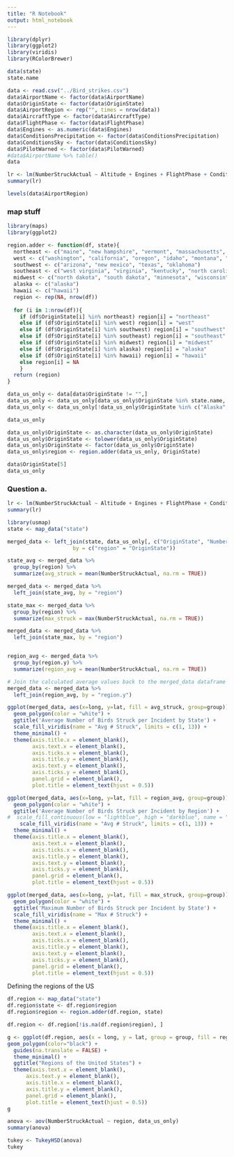 ```yaml
---
title: "R Notebook"
output: html_notebook
---
```


```r
library(dplyr)
library(ggplot2)
library(viridis)
library(RColorBrewer)

```
```r
data(state)
state.name
```


```r
data <- read.csv("../Bird_strikes.csv")
data$AirportName <- factor(data$AirportName)
data$OriginState <- factor(data$OriginState)
data$AirportRegion <- rep("", times = nrow(data))
data$AircraftType <- factor(data$AircraftType)
data$FlightPhase <- factor(data$FlightPhase)
data$Engines <- as.numeric(data$Engines)
data$ConditionsPrecipitation <- factor(data$ConditionsPrecipitation)
data$ConditionsSky <- factor(data$ConditionsSky)
data$PilotWarned <- factor(data$PilotWarned)
#data$AirportName %>% table()
data
```


```r
lr <- lm(NumberStruckActual ~ Altitude + Engines + FlightPhase + ConditionsPrecipitation+ ConditionsSky + PilotWarned + AirportRegion, data = data)
summary(lr)
```
```r
levels(data$AirportRegion)
```

### map stuff

```r
library(maps)
library(ggplot2)
```




```r
region.adder <- function(df, state){
  northeast <- c("maine", "new hampshire", "vermont", "massachusetts", "rhode island", "connecticut", "new york", "new jersey", "pennsylvania", "delaware", "maryland")
  west <- c("washington", "california", "oregon", "idaho", "montana", "wyoming", "utah", "nevada", "colorado")
  southwest <- c("arizona", "new mexico", "texas", "oklahoma")
  southeast <- c("west virginia", "virginia", "kentucky", "north carolina", "south carolina", "arkansas", "louisiana", "mississippi", "alabama", "georgia", "florida", "tennessee")
  midwest <- c("north dakota", "south dakota", "minnesota", "wisconsin", "michigan", "nebraska", "kansas", "iowa", "missouri", "illinois", "indiana", "ohio")
  alaska <- c("alaska")
  hawaii <- c("hawaii")
  region <- rep(NA, nrow(df))
  
  for (i in 1:nrow(df)){
    if (df$OriginState[i] %in% northeast) region[i] = "northeast"
    else if (df$OriginState[i] %in% west) region[i] = "west"
    else if (df$OriginState[i] %in% southwest) region[i] = "southwest"
    else if (df$OriginState[i] %in% southeast) region[i] = "southeast"
    else if (df$OriginState[i] %in% midwest) region[i] = "midwest"
    else if (df$OriginState[i] %in% alaska) region[i] = "alaska"
    else if (df$OriginState[i] %in% hawaii) region[i] = "hawaii"
    else region[i] = NA
    }
  return (region)
}

```

```r
data_us_only <- data[data$OriginState != "",]
data_us_only <- data_us_only[data_us_only$OriginState %in% state.name, ]
data_us_only <- data_us_only[!data_us_only$OriginState %in% c("Alaska", "Hawaii"), ]

data_us_only
```

```r
data_us_only$OriginState <- as.character(data_us_only$OriginState)
data_us_only$OriginState <- tolower(data_us_only$OriginState)
data_us_only$OriginState <- factor(data_us_only$OriginState)
data_us_only$region <- region.adder(data_us_only, OriginState)

data$OriginState[5]
data_us_only
```
### Question a.

```r
lr <- lm(NumberStruckActual ~ Altitude + Engines + FlightPhase + ConditionsPrecipitation+ ConditionsSky + PilotWarned + region, data = data_us_only)
summary(lr)
```



```r
library(usmap)
state <- map_data("state")

```

```r
merged_data <- left_join(state, data_us_only[, c("OriginState", "NumberStruckActual", "region")], 
                     by = c("region" = "OriginState"))
```

```r
state_avg <- merged_data %>%
  group_by(region) %>%
  summarize(avg_struck = mean(NumberStruckActual, na.rm = TRUE))

merged_data <- merged_data %>%
  left_join(state_avg, by = "region") 

state_max <- merged_data %>%
  group_by(region) %>%
  summarize(max_struck = max(NumberStruckActual, na.rm = TRUE))

merged_data <- merged_data %>%
  left_join(state_max, by = "region") 


region_avg <- merged_data %>%
  group_by(region.y) %>%
  summarize(region_avg = mean(NumberStruckActual, na.rm = TRUE))

# Join the calculated average values back to the merged_data dataframe
merged_data <- merged_data %>%
  left_join(region_avg, by = "region.y")
```


```r
ggplot(merged_data, aes(x=long, y=lat, fill = avg_struck, group=group)) + 
  geom_polygon(color = "white") + 
  ggtitle('Average Number of Birds Struck per Incident by State') + 
  scale_fill_viridis(name = "Avg # Struck", limits = c(1, 13)) +
  theme_minimal() +
  theme(axis.title.x = element_blank(),
        axis.text.x = element_blank(),
        axis.ticks.x = element_blank(),
        axis.title.y = element_blank(),
        axis.text.y = element_blank(),
        axis.ticks.y = element_blank(),
        panel.grid = element_blank(),
        plot.title = element_text(hjust = 0.5)) 

```

```r
ggplot(merged_data, aes(x=long, y=lat, fill = region_avg, group=group)) + 
  geom_polygon(color = "white") + 
  ggtitle('Average Number of Birds Struck per Incident by Region') + 
#  scale_fill_continuous(low = "lightblue", high = "darkblue", name = "Avg # Struck") +
    scale_fill_viridis(name = "Avg # Struck", limits = c(1, 13)) +
  theme_minimal() +
  theme(axis.title.x = element_blank(),
        axis.text.x = element_blank(),
        axis.ticks.x = element_blank(),
        axis.title.y = element_blank(),
        axis.text.y = element_blank(),
        axis.ticks.y = element_blank(),
        panel.grid = element_blank(),
        plot.title = element_text(hjust = 0.5)) 
```


```r
ggplot(merged_data, aes(x=long, y=lat, fill = max_struck, group=group)) + 
  geom_polygon(color = "white") + 
  ggtitle('Maximum Number of Birds Struck per Incident by State') + 
  scale_fill_viridis(name = "Max # Struck") +
  theme_minimal() +
  theme(axis.title.x = element_blank(),
        axis.text.x = element_blank(),
        axis.ticks.x = element_blank(),
        axis.title.y = element_blank(),
        axis.text.y = element_blank(),
        axis.ticks.y = element_blank(),
        panel.grid = element_blank(),
        plot.title = element_text(hjust = 0.5)) 
```
Defining the regions of the US
```r
df.region <- map_data("state")
df.region$state <- df.region$region
df.region$region <- region.adder(df.region, state)

df.region <- df.region[!is.na(df.region$region), ]

g <- ggplot(df.region, aes(x = long, y = lat, group = group, fill = region)) +
geom_polygon(color="black") +
  guides(na.translate = FALSE) +
  theme_minimal() +
  ggtitle("Regions of the United States") +
  theme(axis.text.x = element_blank(),
      axis.text.y = element_blank(),
      axis.title.x = element_blank(),
      axis.title.y = element_blank(),
      panel.grid = element_blank(),
      plot.title = element_text(hjust = 0.5))
g
```


```r


anova <- aov(NumberStruckActual ~ region, data_us_only)
summary(anova)
```
```r
tukey <- TukeyHSD(anova)
tukey
```



